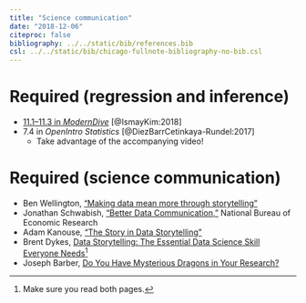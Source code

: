 ```yaml
---
title: "Science communication"
date: "2018-12-06"
citeproc: false
bibliography: ../../static/bib/references.bib
csl: ../../static/bib/chicago-fullnote-bibliography-no-bib.csl
---
```


# Required (regression and inference)

- <i class="fas fa-book"></i> [11.1–11.3 in *ModernDive*](https://moderndive.com/11-inference-for-regression.html) [@IsmayKim:2018]
- <i class="fas fa-book"></i> 7.4 in *OpenIntro Statistics* [@DiezBarrCetinkaya-Rundel:2017]
    - Take advantage of the accompanying video!

# Required (science communication)

- <i class="fab fa-youtube"></i> Ben Wellington, ["Making data mean more through storytelling"](https://www.youtube.com/watch?v=6xsvGYIxJok)
- <i class="fab fa-vimeo"></i> Jonathan Schwabish, ["Better Data Communication,"](https://vimeo.com/230757062) National Bureau of Economic Research
- <i class="fab fa-youtube"></i> Adam Kanouse, ["The Story in Data Storytelling"](https://www.youtube.com/watch?v=na7h_qv9vL0)
- <i class="fas fa-external-link-square-alt"></i> Brent Dykes, [Data Storytelling: The Essential Data Science Skill Everyone Needs](https://www.forbes.com/sites/brentdykes/2016/03/31/data-storytelling-the-essential-data-science-skill-everyone-needs/#6640ab7352ad)^[Make sure you read both pages.]
- <i class="fas fa-external-link-square-alt"></i> Joseph Barber, [Do You Have Mysterious Dragons in Your Research?](https://www.insidehighered.com/advice/2015/01/26/essay-talking-about-your-research)

